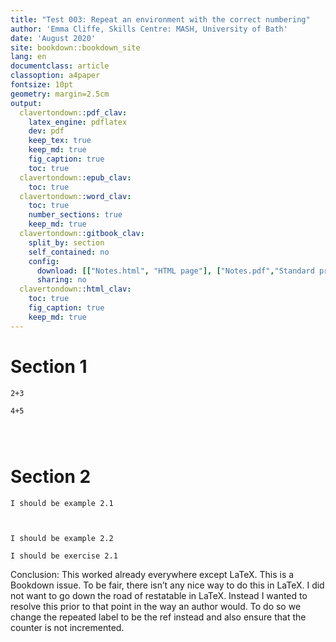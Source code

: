 ```yaml
---
title: "Test 003: Repeat an environment with the correct numbering"
author: 'Emma Cliffe, Skills Centre: MASH, University of Bath'
date: 'August 2020'
site: bookdown::bookdown_site
lang: en
documentclass: article
classoption: a4paper
fontsize: 10pt
geometry: margin=2.5cm
output:
  clavertondown::pdf_clav:
    latex_engine: pdflatex
    dev: pdf
    keep_tex: true
    keep_md: true
    fig_caption: true
    toc: true
  clavertondown::epub_clav:
    toc: true
  clavertondown::word_clav:
    toc: true
    number_sections: true
    keep_md: true
  clavertondown::gitbook_clav:
    split_by: section
    self_contained: no
    config:
      download: [["Notes.html", "HTML page"], ["Notes.pdf","Standard print PDF"], ["NotesClear.pdf","Clear print PDF"], ["NotesLarge.pdf","Large print PDF"], ["Notes.docx","Accessible Word document"], ["Notes.epub","Accessible EPub book" ]]
      sharing: no
  clavertondown::html_clav:
    toc: true
    fig_caption: true
    keep_md: true
---
```


# Section 1

```example
2+3
```

```newtheorem
4+5
```

```example
```

```newtheorem
```

```example
```

# Section 2

```example
I should be example 2.1
```

```example
```

```newtheorem
```

```example
I should be example 2.2
```


```newtheorem
I should be exercise 2.1
```

Conclusion: This worked already everywhere except LaTeX. This is a Bookdown issue. To be fair, there isn't any nice way to do this in LaTeX. I did not want to go down the road of restatable in LaTeX. Instead I wanted to resolve this prior to that point in the way an author would. To do so we change the repeated label to be the ref instead and also ensure that the counter is not incremented. 
